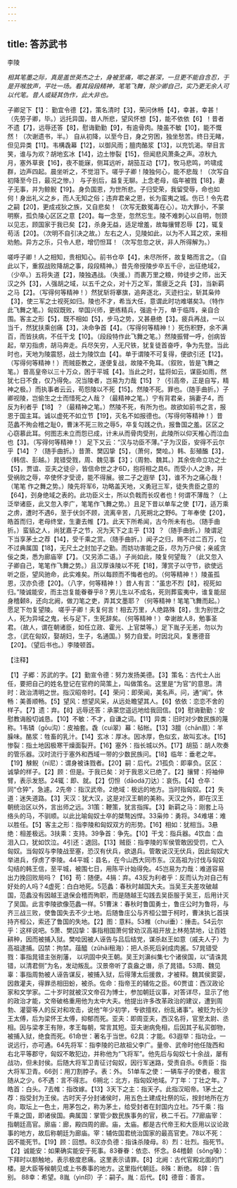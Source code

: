 ```yaml
---
---
---
```

title: 答苏武书
---



李陵

*相其笔墨之际，真是盖世英杰之士，身被至痛，唧之甚深，一旦更不能自含忍，于是开喉放声，平吐一场。看其段段精神，笔笔飞舞，除少卿自己，实乃更无余人可以代笔。昔人或疑其伪作，此大非也。*

子卿足下【1】：
勤宜令德【2】，策名清时【3】，荣问休畅【4】，幸甚，幸甚！（先劳子卿，毕。）远托异国，昔人所悲，望风怀想【5】，能不依依【6】！昔者不遗【7】，远辱还答【8】，慰诲勤勤【9】，有逾骨肉。陵虽不敏【10】，能不慨然！（次谢遗书，半。）
自从初降，以至今日，身之穷困，独坐愁苦。终日无睹，但见异类【11】。韦構毳幕【12】，以御风雨；膻肉酪浆【13】，以充饥渴。举目言笑，谁与为欢？胡地玄冰【14】，边土惨裂【15】，但闻悲风萧条之声。凉秋九月，塞外草衰【16】，夜不能寐，侧耳远听，胡笳互动【17】，牧马悲鸣，吟啸成群，边声四起。晨坐听之，不觉泪下。嗟乎子卿！陵独何心，能不悲哉！（次写自初降至今日，最况之惨。）
与子别后，益复无聊。上念老母，临年被戮【18】，妻子无事，并为鲸鲵【19】。身负国恩，为世所悲。子归受荣，我留受辱，命也如何！身出礼义之乡，而人无知之俗；违弃君亲之恩，长为蛮夷之城。伤已！令先君之嗣【20】，更成戎狄之族，又自悲矣！（次写无数冤毒在心）。功大罪小，不蒙明察，孤负陵心区区之意【20】。每一念至，忽然忘生。陵不难刺心以自明，刎颈以见志，顾国家于我已矣【2】，杀身无益，适足增羞，故每攘臂忍辱【2】，辄复苟活【20】。（次明不自引决之故。）左右之人，见陵如此，以为不人耳之欢，来相劝勉。异方之乐，只令人悲，增忉怛耳！（次写忽忽之状，非人所得解为。）

嗟呼子卿！人之相知，贵相知心。前书仓卒【4】，未尽所怀，故复略而言之。（自此以下，重叙战败降胡之事，段段精神。）昔先帝授陵步卒五千＠，出征绝域2，（少卒。）五将失道【2】，陵独遇战。（失援。）而裹万里之粮，帅徒步之师，出天汉之外【3】，人强胡之域，以五千之众，对十万之军，策疲乏之兵【3】，当新羁之马【2】。（写得何等精神！）然犹斩将搴旗，追奔逐北，灭迹扫尘，斩其枭帅【3】，使三军之士视死如归。陵也不才，希当大任，意谓此时功难堪矣3。（特作此飞舞之笔。）匈奴既败，举国兴师，更练精兵，强逾十万，单于临阵，亲自合围。客主之形【5】，既不相如【5】，步马之势，又甚悬绝【3】。疲兵再战，一以当千，然犹扶乘创痛【3】，决命争首【4】。（写得何等精神！）死伤积野，余不满百，而皆扶病，不任干戈【10】。（段段特作此飞舞之笔。）然陵振臂一呼，创病皆起，举刃指虏，胡马奔走。兵尽矢穷，人无尺铁，犹复徒首奋呼，争为先登。当此时也，天地为陵震怒，战士为陵饮血【4】。单于谓陵不可复得，便欲引还【12】。（写得何等精神！）而贼臣教之，遂便复战，故陵不免耳。（叙败，皆是飞舞之笔。）昔高皇帝以三十万众，困于平城【4】。当此之时，猛将如云，谋臣如雨，然犹七日不食，仅乃得免。况当陵者，岂易为力哉【15】？（引高帝，正是自写，精神之极。）而执事者云云，苟怨陵以不死【15】。然陵不死。罪也。（随手曲折。）子卿视陵，岂偷生之士而惜死之人哉？（最精神之笔。）宁有背君亲，捐妻子4，而反为利者乎【18】？（最精神之笔。）然陵不死，有所为也。故欲如前书之言，报恩于国主耳。诚以虚死不如立节【19】，灭名不如报德也。（写得何等精神！）昔范蠡不殉会稽之耻0，曹沫不死三败之辱5，卒复勾践之仇，报鲁国之羞。区区之心窃慕此耳。何图志未立而怨已成，计未从而骨肉受刑，此陵所以仰天椎心而泣血也【3】。（写得何等精神！）
足下又云：“汉与功臣不薄。”子为汉臣，安得不云尔乎【14】？（随手曲折。）昔萧、樊囚挚【5】，（萧何，樊哙。）韩、彭殖醢【3】，（韩信、彭越。）晁错受戮，周、魏见事【3】；（周勃、魏其。）其余佐命立功之士【5】，贾谊、亚夫之徒＠，皆信命世之才6D，抱将相之具6。而受小人之谗，并受祸败之辱，卒使怀才受谤，能不得展。彼二子之遐举【3】，谁不为之痛心哉！（笔笔
作之舞之势。）陵先将军6，功略盖天地，义勇冠三军，徒失贵臣之意的【64】，刭身绝域之表的。此功臣义士，所以负戟而长叹者也！何谓不薄哉？（上泛举诸臣，此又忽入李广，笔笔作飞舞之势。）且足下昔以单车之使【17】，适万乘之虏，遭时不遇6，至于伏剑不顾，流离辛苦，几死朔北之野6。丁年奉使【20】，皓首而归，老母终堂，生妻去帷【7】。此天下所希闻，古今所未有也。（随手曲折。）蛮貊之人，尚犹嘉子之节，况为天下之主乎【13】？（随手曲折。）陵谓足下当享茅土之荐【14】，受千乘之赏。（随手曲折。）闻子之归，赐不过二百万，位不过典属国【18】，无尺土之封加子之勤。而妨功害能之臣，尽为万户侯；亲戚贪佞之类，悉为廊庙宰【7】。（又另添二语。）子尚如此，陵复何望哉？（此又忽入子卿自己，笔笔作飞舞之势。）且汉厚诛陵以不死【18】，薄赏子以守节，欲使远听之臣，望风驰命，此实难矣。所以每顾而不悔者也的。（何等精神！）陵虽孤恩，汉亦负德【20】。（八字，何等精神！）昔人有言：“虽忠不烈【8】，视死如归。”陵诚能安，而主岂复能眷眷乎8？男儿生以不成名，死则葬蛮夷中，谁复能屈身稽颡8，还向北阙，做刀笔之吏，弄其文墨耶？（何等精神！笔笔飞舞而起。）愿足下勿复望陵。
嗟乎子卿！夫复何言！相去万里，人绝路殊【8】，生为别世之人，死为异域之鬼，长与足下，生死辞矣。（何等精神！）幸谢故人8，勉事圣君。（故人，谓在朝诸臣，如任立政、霍光、上官桀等。）足下胤子无恙，勿以为念，（武在匈奴，娶胡妇，生子，名通国。）努力自爱。时因北风，复惠德音【20】。（望后书也。）李陵顿首。

【注释】

【1】子郷：苏武的字。【2】勤宣令德：努力发扬美德。【3】策名：古代士人出任，要把自己的姓名登记在官府的简策上，叫做策名。这里是“为官”的意思。清时：政治清明之世。指汉昭帝时。【4】荣问：即荣闻，美名声。问，通“闻”。休畅：美善顺畅。【5】望风：想望风采，从远处瞻望其人。【6】依依：恋恋不舍的样子。【7】遗：弃。【8】远辱还答：承蒙您遥远地给我回信。【9】慰诲勤勤：安慰教诲殷切诚恳。【10】不敏：不才，自谦之词。【11】异类：旧时对少数民族的蔑称。1韦辚（gōu沟）：皮袖套。毳（cuì翠）幕：毡帐。【13】3膻（chān扇）：羊臊味。酪浆：牲畜的乳汁。【14】玄冰：厚冰。因冰厚，色似玄，故叫玄冰。【15】惨裂：指土地因极寒干燥面裂开。【16】塞外：指长城以外。【17】胡笳：胡人吹奏的管乐器。汉时流行于塞外和西域一带的少数民族问。【18】临年：垂老之年。【19】觫鲵（ní尼）：谓身被诛戮者。【20】嗣：后代。21孤负：即辜负。区区：诚挚的样子。【2】顾：但是。于我已矣：对于我恩义已绝了。【2】攘臂：捋袖伸臂，表示发怒。24辄：即、就。【2】忉怛（dāodá刀达）：哀伤。【4】仓卒：同“仓猝”，急遽。2先帝：指汉武帝。2绝域：极远的地方。当时指匈奴。【2】失道：迷失道路。【3】天汉：犹大汉，这是对汉王朝的美称。天汉之外，即在汉王朝统治区以外，言出师之远。31策：鞭策，犹言指挥。【3】新羁之马：刚套上马络头的马，不驯顺。以此比喻匈奴士卒的桀骜凶悍。33枭帅：勇将。34难堪：难以胜任。【5】客主之形：指李陵和匈奴双方的形势。【16】相如：犹相当。3悬绝：相差极远。3扶乘：支持。39争首：争先。【10】干戈：指兵器。4饮血：血泪入口，犹如饮泣。4引还：退回。【13】贼臣：指李陵的军侯管敢因受罚，亡入匈奴。当匈奴与李陵战至塞，恐汉有伏兵，欲退兵。管敢说汉无伏兵，因此匈奴大举进兵，俘虏了李陵。44平城：县名，在今山西大同市东。汉高祖为讨伐与匈奴勾结的韩王信，至平城，被围七日，用陈平计始得免。45岂易为力哉：难道容易出力挽回败局吗？【16】苟：随便。4捐：弃。43反为利者乎：反而认为对自己有好处的人吗？4虚死：白白地死。5范蠡：春秋时越国大夫。当吴王夫差攻破越国，范蠡没有因越王退保会稽而殉职，而是随越王勾践去吴臣服于吴王，后用计灭了吴国。此言李陵欲像范蠡一样。51曹沫：春秋时鲁国勇士，鲁庄公时为鲁将，与齐三战三败，使鲁国失去不少土地。后随鲁庄公与齐桓公盟于柯时，曹沫执匕首挟持齐桓公，索还了鲁国的失地。【2】图：意料。53椎（chuí垂）：捶击。54云尔乎：这样说吧。5萧、樊囚挚：事指相国萧何曾劝汉高祖开放上林苑禁地，让百姓耕种，因而被捕入狱。樊哙因被人诬告与吕后结党，谋杀赵王如意（戚夫人子）为高祖逮捕。囚禁：拘禁。葅醯（zǔhǎi租海）：把人杀死后剁成肉酱。57晁错受戮：事指晁错主张削藩，
以巩固中央王朝。吴王刘濞纠集七个诸侯国，以“请诛晁错，以清君侧”为名，发动叛乱。汉景帝听了袁盎之谮，杀了晁错。53周、魏见辜：事指周勃被人诬告谋反，被捕入狱，后得薄太后援救，才被释。魏其侯窦婴，因救灌夫，得罪丞相田蚡，被杀。佐命：指帝王的辅佐之臣。60贾谊：西汉政论家和文学家。二十岁时就被汉文帝召为博士，参加朝廷议事，对答详尽，显示了他的政治才能，文帝破格重用他为太中大夫。他提出许多改革政治的建议，遭到周勃、灌婴等人的反对和攻击，说他“年少初学，专欲擅权，纷乱诸事”。被贬为长沙王太傅，后为梁怀王太傅，抑郁而死。亚夫：即周亚夫，西汉名将，官至太尉、丞相。因与梁孝王有隙，孝王每朝，常言其短。亚夫谢病免相，后因其子私买御物，被捕入狱，绝食而死。61命世：著名于当世。62具：才能。63遐举：指功业。一说远行，亦可通。64先将军：指李陵的已故祖父李广。量帝、武帝时他任陇西和右北平等郡守，匈奴不敢犯边，并称他为“飞将军”。他先后与匈奴七十余战，屡有战功，但未封侯。后随大将军卫青征讨匈奴，因行军迷路，受责自杀。6贵臣：指大将军卫青。66刭：用刀割脖子。表：外。
51单车之使：一辆车子的使者，极言随从之少。6不遇：言不得志。
6朔北：北方，指匈奴地域。7丁年：丁壮之年。7皓首：白头。7去帷：指改嫁。【13】3天下之主：指天子。此指汉昭帝。1茅土之荐：指受封为王侯。古时天子分封诸侯时，用五色土建成社祭的坛，按封地所在方向，取坛上一色土，用茅包之，称为茅土，给受封者在封国内立社。75千乘：指千乘之国，即诸侯国。典属国：掌管少数民族事务的官，秩二千石。77廊庙宰：指朝廷高官。廓庙：廊，殿四周的廊。庙，太庙。都是古代帝王和大臣用以议论政事的地方，故后称朝廷为廊庙。宰：辅佐国君统治国家的最高官吏。78以不死：因不能死节。【19】顾：回想。8汉亦负德：指诛杀陵母。8）烈：壮烈。指死节。【2】诚能安：如果确实能安于死事。83眷眷：依恋、怀念。84稽颡（sǒng嗓）：下拜时以额触地，表示极度悲痛。这里表示请罪。【8】北阙：古代官殿北面的门楼。是大臣等候朝见或上书奏事的地方。这里指代朝廷。8殊：断绝。
8辞：告别。
88幸：希望。8胤（yìn印）子：嗣子。胤：后代。【8】德音：善言。